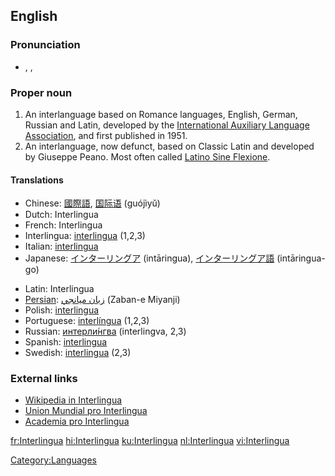 {{see|interlingua}}

==English==
{{wikipedia}}
{{interwiktionary|code=ia}}

===Pronunciation===
*{{AHD|ĭn'tə(r)lĭng"wə}}, {{IPA|/ˈɪntə(r)ˌlɪŋgwə/}}, {{SAMPA|/"Int@(r)%lINgw@/}}

===Proper noun===
{{en-proper noun}}

#An interlanguage based on Romance languages, English, German, Russian and Latin, developed by the [[International Auxiliary Language Association]], and first published in 1951.
#An interlanguage, now defunct, based on Classic Latin and developed by Giuseppe Peano. Most often called [[Latino Sine Flexione]].

====Translations====
{{top}}
*Chinese: [[國際語]], [[国际语]] (guójìyǔ)
*Dutch: Interlingua
*French: Interlingua
*Interlingua: [[interlingua]] (1,2,3)
*Italian: [[interlingua]]
*Japanese: [[インターリングア]] (intāringua), [[インターリングア語]] (intāringua-go)
{{mid}}
*Latin: Interlingua
*[[Persian]]: [[زبان ميانجي]] (Zaban-e Miyanji)
*Polish: [[interlingua]] {{f}}
*Portuguese: [[interlíngua]] {{f}} (1,2,3)
*Russian: [[интерлингва|интерли́нгва]] {{f}} (interlingva, 2,3)
*Spanish: [[interlingua]]
*Swedish: [[interlingua]] (2,3)
{{bottom}}

===External links===
* [http://ia.wikipedia.org Wikipedia in Interlingua]
* [http://www.interlingua.com Union Mundial pro Interlingua]
* [http://www.yahoogroups.com/group/academiaprointerlingua/ Academia pro Interlingua]

[[Category:Languages]]

[[fr:Interlingua]]
[[hi:Interlingua]]
[[ku:Interlingua]]
[[nl:Interlingua]]
[[vi:Interlingua]]